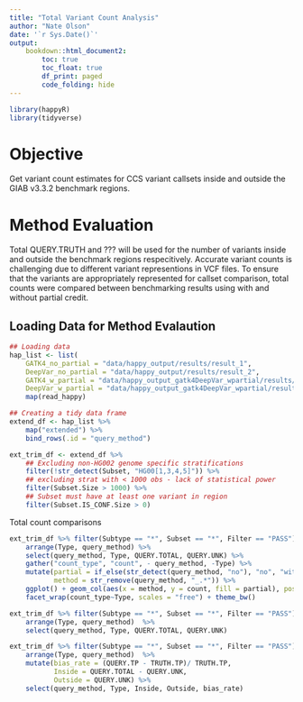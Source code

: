 ```yaml
---
title: "Total Variant Count Analysis"
author: "Nate Olson"
date: '`r Sys.Date()`'
output: 
    bookdown::html_document2:
        toc: true
        toc_float: true
        df_print: paged
        code_folding: hide
---
```


```r
library(happyR)
library(tidyverse)
```

# Objective
Get variant count estimates for CCS variant callsets inside and outside the GIAB v3.3.2 benchmark regions. 

# Method Evaluation
Total QUERY.TRUTH and ??? will be used for the number of variants inside and outside the benchmark regions respecitively. 
Accurate variant counts is challenging due to different variant representions in VCF files. 
To ensure that the variants are appropriately represented for callset comparison, total counts were compared between benchmarking results using with and without partial credit. 

## Loading Data for Method Evalaution
```r
## Loading data
hap_list <- list(
    GATK4_no_partial = "data/happy_output/results/result_1",
    DeepVar_no_partial = "data/happy_output/results/result_2",
    GATK4_w_partial = "data/happy_output_gatk4DeepVar_wpartial/results/result_1",
    DeepVar_w_partial = "data/happy_output_gatk4DeepVar_wpartial/results/result_2") %>%
    map(read_happy)

## Creating a tidy data frame
extend_df <- hap_list %>% 
    map("extended") %>% 
    bind_rows(.id = "query_method")

ext_trim_df <- extend_df %>% 
    ## Excluding non-HG002 genome specific stratifications
    filter(!str_detect(Subset, "HG00[1,3,4,5]")) %>% 
    ## excluding strat with < 1000 obs - lack of statistical power
    filter(Subset.Size > 1000) %>% 
    ## Subset must have at least one variant in region
    filter(Subset.IS_CONF.Size > 0)
```

Total count comparisons
```r
ext_trim_df %>% filter(Subtype == "*", Subset == "*", Filter == "PASS") %>% 
    arrange(Type, query_method) %>% 
    select(query_method, Type, QUERY.TOTAL, QUERY.UNK) %>% 
    gather("count_type", "count", - query_method, -Type) %>% 
    mutate(partial = if_else(str_detect(query_method, "no"), "no", "with"),
           method = str_remove(query_method, "_.*")) %>% 
    ggplot() + geom_col(aes(x = method, y = count, fill = partial), position = "dodge") +
    facet_wrap(count_type~Type, scales = "free") + theme_bw()
```

```r
ext_trim_df %>% filter(Subtype == "*", Subset == "*", Filter == "PASS") %>% 
    arrange(Type, query_method)  %>% 
    select(query_method, Type, QUERY.TOTAL, QUERY.UNK) 
```

```r
ext_trim_df %>% filter(Subtype == "*", Subset == "*", Filter == "PASS") %>% 
    arrange(Type, query_method)  %>% 
    mutate(bias_rate = (QUERY.TP - TRUTH.TP)/ TRUTH.TP,
           Inside = QUERY.TOTAL - QUERY.UNK,
           Outside = QUERY.UNK) %>% 
    select(query_method, Type, Inside, Outside, bias_rate)
```

